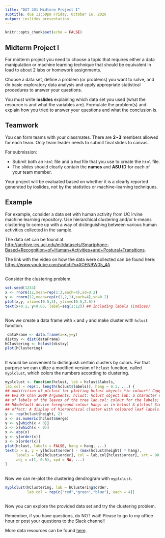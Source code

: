 ```yaml
---
title: "DAT 301 Midterm Project I"
subtitle: due 11:59pm Friday, October 16, 2020
output: ioslides_presentation
---
```


```r
knitr::opts_chunk$set(echo = FALSE)
```

## Midterm Project I

For midterm project you need to choose a topic that requires either a data manipulation or machine learning technique that should be equivalent in load to about 2 labs or homework assignments. 

Choose a data set, define a problem (or problems) you want to solve, and do basic exploratory data analysis and apply appropriate statistical procedures to answer your questions.

You must write **ioslides** explaining which data set you used (what the resource is and what the variables are). Formulate the problem(s) and explain how you tried to answer your questions and what the conclusion is.

## Teamwork

You can form teams with your classmates. There are **2~3** members allowed for each team. Only team leader needs to submit final slides to canvas.

For submission:

- Submit both an `html` file and a `Rmd` file that you use to create the `html` file.
- The slides should clearly contain the **names** and **ASU ID** for each of your team member.

Your project will be evaluated based on whether it is a clearly reported generated by ioslides, not by the statistics or machine-learning techniques.

## Example

For example, consider a data set with human activity from UC Irvine machine learning repository. Use hierarchical clustering and/or k-means clustering to come up with a way of distinguishing between various human activities collected in the sample.

The data set can be found at [http://archive.ics.uci.edu/ml/datasets/Smartphone-Based+Recognition+of+Human+Activities+and+Postural+Transitions](http://archive.ics.uci.edu/ml/datasets/Smartphone-Based+Recognition+of+Human+Activities+and+Postural+Transitions).

The link with the video on how the data were collected can be found here: [https://www.youtube.com/watch?v=XOEN9W05_4A](https://www.youtube.com/watch?v=XOEN9W05_4A)

##

Consider the clustering problem.

```r
set.seed(1234)
x <- rnorm(12,mean=rep(1:3,each=4),sd=0.2)
y <- rnorm(12,mean=rep(c(1,2,1),each=4),sd=0.2)
plot(x,y, xlim=c(0.5,3), ylim=c(0.5,2.6))
text(x+0.1, y+0.05, label=seq(1:12)) ## including labels (indices)
```
<style>
pre {
  width: auto;
  left: auto;
  margin-bottom: -50px;
}
</style>


## 

Now we create a data frame with `x` and `y` and make cluster with `hclust` function.

```r
 dataFrame <- data.frame(x=x,y=y)
distxy <- dist(dataFrame)
hClustering <- hclust(distxy)
plot(hClustering)
```

## {.smaller}

It would be convenient to distinguish certain clusters by colors. For that purpose we can utilize a modified version of `hclust` function, called `myplclust`, which colors the numbers according to clustering.

```r
myplclust <- function(hclust, lab = hclust$labels,
lab.col = rep(1, length(hclust$labels)), hang = 0.1, ...) {
## modifiction of plclust for plotting hclust objects *in colour*! Copyright 
## Eva KF Chan 2009 Arguments: hclust: hclust object lab: a character vector 
## of labels of the leaves of the tree lab.col: colour for the labels;
## NA=default device foreground colour hang: as in hclust & plclust Side
## effect: A display of hierarchical cluster with coloured leaf labels.
y <- rep(hclust$height, 2)
x <- as.numeric(hclust$merge)
y <- y[which(x < 0)]
x <- x[which(x < 0)]
x <- abs(x)
y <- y[order(x)]
x <- x[order(x)]
plot(hclust, labels = FALSE, hang = hang, ...)
text(x = x, y = y[hclust$order] - (max(hclust$height) * hang), 
     labels = lab[hclust$order], col = lab.col[hclust$order], srt = 90, 
     adj = c(1, 0.5), xpd = NA, ...)
}
```
<!-- <style type="text/css"> -->
<!-- body{ /* Normal */ -->
<!-- font-size: 16px; -->
<!-- } -->
<!-- code.r{ /* Code block */ -->
<!-- font-size: 2px; -->
<!-- } -->
<!-- pre { -->
<!-- font-size: 10px -->
<!-- } -->
<!-- </style> -->

## 

Now we can re-plot the clustering dendrogram with `myplclust`.

```r
myplclust(hClustering, lab = hClustering$order, 
          lab.col = rep(c("red","green","blue"), each = 4))
```

##

Now you can explore the provided data set and try the clustering problem.

Remember, if you have questions, do NOT wait! Please to go to my office hour or post your questions to the Slack channel!

More data resources can be found [here](https://github.com/slan-teaching/DAT301/blob/master/projects/Data%20Resources%20on%20Web.pdf).